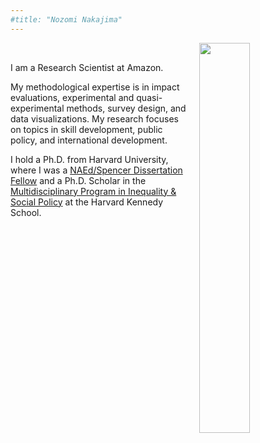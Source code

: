 ```yaml
---
#title: "Nozomi Nakajima"
---
```

<link rel="stylesheet" href=https://cdn.rawgit.com/jpswalsh/academicons/master/css/academicons.min.css type="text/css">

<img src="images/nozomi.jpg" style="width:40%; margin-left: 20px" align="right">

\  

I am a Research Scientist at Amazon. 

My methodological expertise is in impact evaluations, experimental and quasi-experimental methods, survey design, and data visualizations. My research focuses on topics in skill development, public policy, and international development. 

I hold a Ph.D. from Harvard University, where I was a [NAEd/Spencer Dissertation Fellow](https://naeducation.org/2021-naed-spencer-dissertation-fellows/) and a Ph.D. Scholar in the [Multidisciplinary Program in Inequality & Social Policy](https://inequality.hks.harvard.edu/people/nozomi-nakajima) at the Harvard Kennedy School. 




